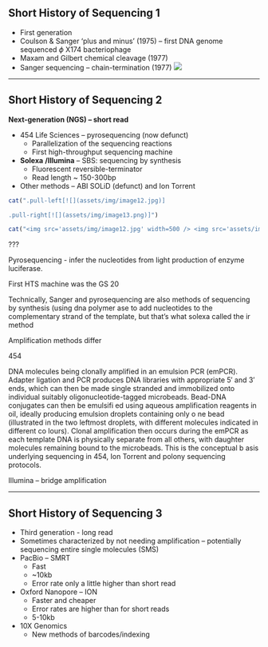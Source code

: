 
##  Short History of Sequencing 1 

+ First generation
+ Coulson & Sanger 'plus and minus' (1975) – first DNA genome sequenced *ϕ* X174 bacteriophage
+ Maxam and Gilbert chemical cleavage (1977)
+ Sanger sequencing – chain-termination (1977)
![](assets/img/image11.png)


---

##  Short History of Sequencing 2 

**Next-generation (NGS) – short read**

+ 454 Life Sciences – pyrosequencing (now defunct)
	+ Parallelization of the sequencing reactions
	+ First high-throughput sequencing machine
+ **Solexa** **/Illumina** – SBS: sequencing by synthesis
	+ Fluorescent reversible-terminator
	+ Read length ~ 150-300bp
+ Other methods – ABI SOLiD (defunct) and Ion Torrent

```r
cat(".pull-left[![](assets/img/image12.jpg)]

.pull-right[![](assets/img/image13.png)]")

```


```r
cat("<img src='assets/img/image12.jpg' width=500 /> <img src='assets/img/image13.png' width=500 />")

```

???

Pyrosequencing - infer the nucleotides from light production of enzyme luciferase.

First HTS machine was the GS 20

Technically, Sanger and pyrosequencing are also methods of sequencing by synthesis (using dna polymer
ase to add nucleotides to the complementary strand of the template, but that's what solexa called the
ir method

Amplification methods differ

454

DNA molecules being clonally amplified in an emulsion PCR (emPCR). Adapter ligation and PCR produces
DNA libraries with appropriate 5′ and 3′ ends, which can then be made single stranded and immobilized
 onto individual suitably oligonucleotide-tagged microbeads. Bead-DNA conjugates can then be emulsifi
ed using aqueous amplification reagents in oil, ideally producing emulsion droplets containing only o
ne bead (illustrated in the two leftmost droplets, with different molecules indicated in different co
lours). Clonal amplification then occurs during the emPCR as each template DNA is physically separate
 from all others, with daughter molecules remaining bound to the microbeads. This is the conceptual b
asis underlying sequencing in 454, Ion Torrent and polony sequencing protocols.

Illumina – bridge amplification


---

##  Short History of Sequencing 3 

+ Third generation - long read
+ Sometimes characterized by not needing amplification – potentially sequencing entire single molecules (SMS)
+ PacBio – SMRT
	+ Fast
	+ ~10kb
	+ Error rate only a little higher than short read
+ Oxford Nanopore – ION
	+ Faster and cheaper
	+ Error rates are higher than for short reads
	+ 5-10kb
+ 10X Genomics
	+ New methods of barcodes/indexing

